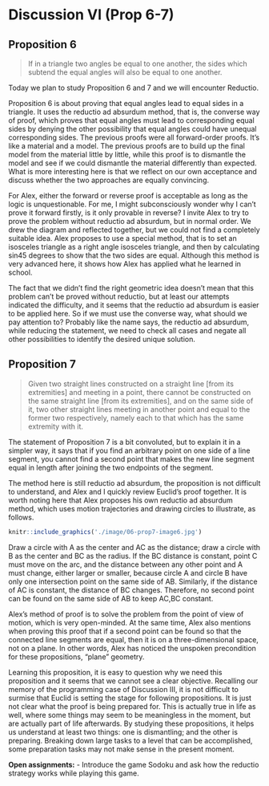# Discussion VI (Prop 6-7)

## Proposition 6
>If in a triangle two angles be equal to one another, the sides which subtend the equal angles will also be equal to one another.

Today we plan to study Proposition 6 and 7 and we will encounter Reductio.

Proposition 6 is about proving that equal angles lead to equal sides in a triangle. It uses the reductio ad absurdum method, that is, the converse way of proof, which proves that equal angles must lead to corresponding equal sides by denying the other possibility that equal angles could have unequal corresponding sides. The previous proofs were all forward-order proofs. It's like a material and a model. The previous proofs are to build up the final model from the material little by little, while this proof is to dismantle the model and see if we could dismantle the material differently than expected. What is more interesting here is that we reflect on our own acceptance and discuss whether the two approaches are equally convincing.

For Alex, either the forward or reverse proof is acceptable as long as the logic is unquestionable. For me, I might subconsciously wonder why I can't prove it forward firstly, is it only provable in reverse? I invite Alex to try to prove the problem without reductio ad absurdum, but in normal order. We drew the diagram and reflected together, but we could not find a completely suitable idea. Alex proposes to use a special method, that is to set an isosceles triangle as a right angle isosceles triangle, and then by calculating sin45 degrees to show that the two sides are equal. Although this method is very advanced here, it shows how Alex has applied what he learned in school.

The fact that we didn't find the right geometric idea doesn't mean that this problem can't be proved without reductio, but at least our attempts indicated the difficulty, and it seems that the reductio ad absurdum is easier to be applied here. So if we must use the converse way, what should we pay attention to? Probably like the name says, the reductio ad absurdum, while reducing the statement, we need to check all cases and negate all other possibilities to identify the desired unique solution.

## Proposition 7
>Given two straight lines constructed on a straight line [from its extremities] and meeting in a point, there cannot be constructed on the same straight line [from its extremities], and on the same side of it, two other straight lines meeting in another point and equal to the former two respectively, namely each to that which has the same extremity with it.

The statement of Proposition 7 is a bit convoluted, but to explain it in a simpler way, it says that if you find an arbitrary point on one side of a line segment, you cannot find a second point that makes the new line segment equal in length after joining the two endpoints of the segment.

The method here is still reductio ad absurdum, the proposition is not difficult to understand, and Alex and I quickly review Euclid's proof together. It is worth noting here that Alex proposes his own reductio ad absurdum method, which uses motion trajectories and drawing circles to illustrate, as follows.

```r
knitr::include_graphics('./image/06-prop7-image6.jpg')
```

Draw a circle with A as the center and AC as the distance; draw a circle with B as the center and BC as the radius. If the BC distance is constant, point C must move on the arc, and the distance between any other point and A must change, either larger or smaller, because circle A and circle B have only one intersection point on the same side of AB. Similarly, if the distance of AC is constant, the distance of BC changes. Therefore, no second point can be found on the same side of AB to keep AC,BC constant.

Alex's method of proof is to solve the problem from the point of view of motion, which is very open-minded. At the same time, Alex also mentions when proving this proof that if a second point can be found so that the connected line segments are equal, then it is on a three-dimensional space, not on a plane. In other words, Alex has noticed the unspoken precondition for these propositions, "plane" geometry.

Learning this proposition, it is easy to question why we need this proposition and it seems that we cannot see a clear objective. Recalling our memory of the programming case of Discussion III, it is not difficult to surmise that Euclid is setting the stage for following propositions. It is just not clear what the proof is being prepared for. This is actually true in life as well, where some things may seem to be meaningless in the moment, but are actually part of life afterwards. By studying these propositions, it helps us understand at least two things: one is dismantling; and the other is preparing. Breaking down large tasks to a level that can be accomplished, some preparation tasks may not make sense in the present moment.

**Open assignments:**
 - Introduce the game Sodoku and ask how the reductio strategy works while playing this game.
 